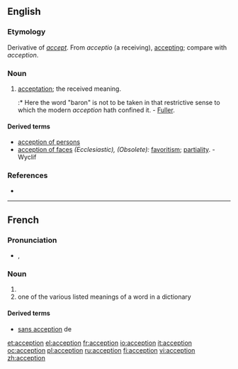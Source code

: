 ==English==

===Etymology===
Derivative of ''[[accept]]''.  From {{etyl|la}} ''acceptio'' (a receiving), [[accepting]]; compare with {{etyl|fr}} ''acception''.

===Noun===
{{en-noun}}

# {{obsolete}} [[acceptation]]; the received meaning.
#:* Here the word "baron" is not to be taken in that restrictive sense to which the modern ''acception'' hath confined it. - [[Fuller]].

====Derived terms====
* [[acception of persons]]
* [[acception of faces]] ''(Ecclesiastic), (Obsolete):'' [[favoritism]]; [[partiality]]. - Wyclif

===References===
* {{R:1913}}

----

==French==

===Pronunciation===
* {{IPA|/ak.sɛp.sjɔ̃/|lang=fr}}, {{SAMPA|/ak.sEp.sjO~/}}

===Noun===
{{fr-noun|f}}

# {{l|en|acceptation}}
# one of the various listed meanings of a word in a dictionary

====Derived terms====
* [[sans acception]] de

[[et:acception]]
[[el:acception]]
[[fr:acception]]
[[io:acception]]
[[it:acception]]
[[oc:acception]]
[[pl:acception]]
[[ru:acception]]
[[fi:acception]]
[[vi:acception]]
[[zh:acception]]